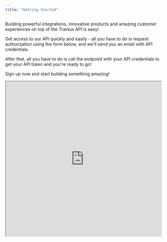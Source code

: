 ```yaml
---
title: "Getting Started"
---
```


Building powerful integrations, innovative products and amazing customer experiences on top of the Travtus API is easy!

Get access to our API quickly and easily - all you have to do is request authorization using the form below, and we'll send you an email with API credentials.

After that, all you have to do is call the endpoint with your API credentials to get your API token and you're ready to go!

Sign up now and start building something amazing!

<iframe width="100%" height="500" src="https://form.typeform.com/to/nHiEtqjg" />